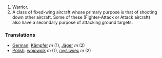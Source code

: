 #Warrior.
#A class of fixed-wing aircraft whose primary purpose is that of shooting down other aircraft.  Some of these (Fighter-Attack or Attack aircraft) also have a secondary purpose of attacking ground targets.

===Translations===
*[[German]]: [[Kämpfer]] ''m'' (1), [[Jäger]] ''m'' (2)
*[[Polish]]: [[wojownik]] ''m'' (1), [[myśliwiec]] ''m'' (2)